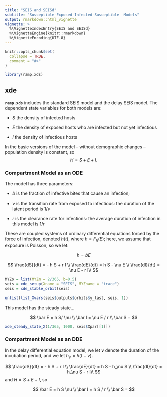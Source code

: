 ```yaml
---
title: "SEIS and SEISd" 
subtitle: "Susceptible-Exposed-Infected-Susceptible  Models"
output: rmarkdown::html_vignette
vignette: >
  %\VignetteIndexEntry{SEIS and SEISd}
  %\VignetteEngine{knitr::rmarkdown}
  %\VignetteEncoding{UTF-8}
---
```


```r
knitr::opts_chunk$set(
  collapse = TRUE,
  comment = "#>"
)
```

```r
library(ramp.xds)
```

## xde 

**`ramp.xds`** includes the standard SEIS model and the delay SEIS model.   The dependent state variables for both models are:

+ $S$ the density of infected hosts

+ $E$ the density of exposed hosts who are infected but not yet infectious

+ $I$ the density of infectious hosts

In the basic versions of the model -- without demographic changes -- population density is constant, so $$H = S+E+I.$$


### Compartment Model as an ODE

The model has three parameters: 

+ $b$ is the fraction of infective bites that cause an infection;  

+ $\nu$ is the transition rate from exposed to infectious: the duration of the latent period is $1/\nu$ 

+ $r$ is the clearance rate for infections: the average duration of infection in this model is $1/r$ 

These are coupled systems of ordinary differential equations forced by the force of infection, denoted $h(t)$, where $h = F_h(E);$ here, we assume that exposure is Poisson, so we let:  

$$h = bE$$

$$
\frac{dS}{dt} = - h S + r I \\
\frac{dE}{dt} = h S - \nu E \\
\frac{dI}{dt} = \nu E - r I\\
$$


```r
MYZo = list(MYZm = 2/365, b=0.5)
seis = xde_setup(Xname = "SEIS", MYZname = "trace")
seis = xde_stable_orbit(seis)
```

```r
unlist(list_Xvars(seis$outputs$orbits$y_last, seis, 1))
```

This model has the steady state... 

$$
\bar E = h S/ \nu \\ 
\bar I = \nu E / r \\ 
\bar S =  
$$
```r
xde_steady_state_X(1/365, 1000, seis$Xpar[[1]])
```


### Compartment Model as an DDE

In the delay differential equation model, we let $\nu$ denote the duration of the incubation period, and we let $h_\nu = h(t-\nu).$ 

$$
\frac{dS}{dt} = - h S + r I \\
\frac{dE}{dt} = h S - h_\nu S \\
\frac{dI}{dt} = h_\nu S - r I\\
$$
and $H = S+E+I,$  so 

$$
\bar E = h S \nu \\ 
\bar I = h S / r \\ 
\bar S =  
$$


